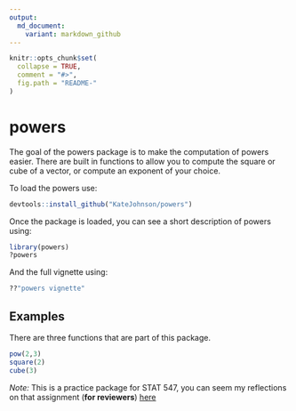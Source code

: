 ```yaml
---
output:
  md_document:
    variant: markdown_github
---
```


```r
knitr::opts_chunk$set(
  collapse = TRUE,
  comment = "#>",
  fig.path = "README-"
)
```

# powers

The goal of the powers package is to make the computation of powers easier. There are built in functions to allow you to compute the square or cube of a vector, or compute an exponent of your choice. 

To load the powers use:

```r
devtools::install_github("KateJohnson/powers")
```

Once the package is loaded, you can see a short description of powers using:

```r
library(powers)
?powers
```

And the full vignette using:

```r
??"powers vignette"
```


## Examples

There are three functions that are part of this package. 

```r
pow(2,3)
square(2)
cube(3)
```

*Note:* This is a practice package for STAT 547, you can seem my reflections on that assignment (**for reviewers**) [here](https://github.com/KateJohnson/powers/blob/master/STAT547README.md)
